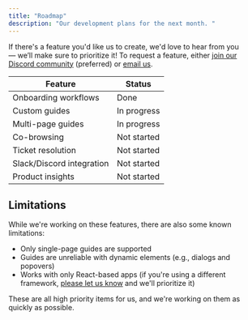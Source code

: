 ```yaml
---
title: "Roadmap"
description: "Our development plans for the next month. "
---
```


If there's a feature you'd like us to create, we'd love to hear from you — we’ll make sure to prioritize it! To request a feature, either [join our Discord community](https://dub.sh/pointer-community) (preferred) or [email us](mailto:team@pointer.so).

| Feature                   | Status      |
| ------------------------- | ----------- |
| Onboarding workflows      | Done        |
| Custom guides             | In progress |
| Multi-page guides         | In progress |
| Co-browsing               | Not started |
| Ticket resolution         | Not started |
| Slack/Discord integration | Not started |
| Product insights          | Not started |

## Limitations

While we're working on these features, there are also some known limitations:

- Only single-page guides are supported
- Guides are unreliable with dynamic elements (e.g., dialogs and popovers)
- Works with only React-based apps (if you're using a different framework, [please let us know](mailto:team@pointer.so) and we'll prioritize it)

These are all high priority items for us, and we're working on them as quickly as possible.
